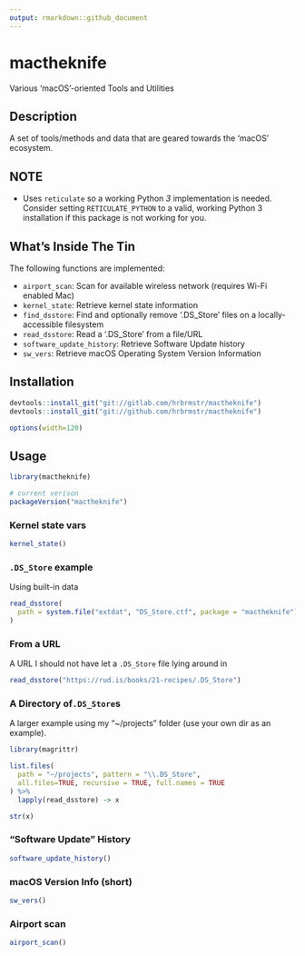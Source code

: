 ```yaml
---
output: rmarkdown::github_document
---
```


# mactheknife

Various 'macOS'-oriented Tools and Utilities

## Description

A set of tools/methods and data that are geared towards the 'macOS' ecosystem.

## NOTE

- Uses `reticulate` so a working Python *3* implementation is needed. Consider setting `RETICULATE_PYTHON` to a valid, working Python 3 installation if this package is not working for you.

## What's Inside The Tin

The following functions are implemented:

- `airport_scan`:	Scan for available wireless network (requires Wi-Fi enabled Mac)
- `kernel_state`:	Retrieve kernel state information
- `find_dsstore`:	Find and optionally remove '.DS_Store' files on a locally-accessible filesystem
- `read_dsstore`:	Read a '.DS_Store' from a file/URL
- `software_update_history`:	Retrieve Software Update history
- `sw_vers`:	Retrieve macOS Operating System Version Information

## Installation

```r
devtools::install_git("git://gitlab.com/hrbrmstr/mactheknife")
devtools::install_git("git://github.com/hrbrmstr/mactheknife")
```

```r
options(width=120)
```

## Usage

```r
library(mactheknife)

# current verison
packageVersion("mactheknife")

```

### Kernel state vars

```r
kernel_state()
```

### `.DS_Store` example 

Using built-in data

```r
read_dsstore(
  path = system.file("extdat", "DS_Store.ctf", package = "mactheknife")
)
```

### From a URL

A URL I should not have let a `.DS_Store` file lying around in

```r
read_dsstore("https://rud.is/books/21-recipes/.DS_Store")
```

### A Directory of`.DS_Store`s

A larger example using my "~/projects" folder (use your own dir as an example).

```r
library(magrittr)

list.files(
  path = "~/projects", pattern = "\\.DS_Store", 
  all.files=TRUE, recursive = TRUE, full.names = TRUE
) %>% 
  lapply(read_dsstore) -> x

str(x)
```

### "Software Update" History

```r
software_update_history()
```


### macOS Version Info (short)

```r
sw_vers()
```

### Airport scan

```r
airport_scan()
```

